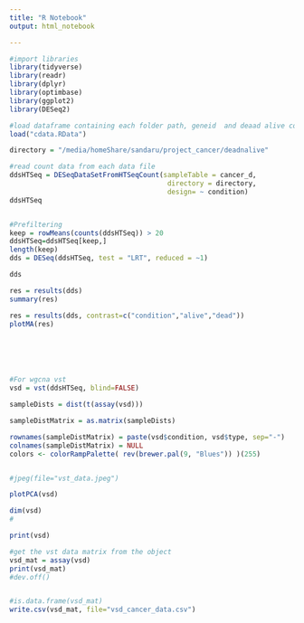 ```yaml
---
title: "R Notebook"
output: html_notebook

---
```




```r
#import libraries
library(tidyverse)
library(readr)
library(dplyr)
library(optimbase)
library(ggplot2)
library(DESeq2)
```

```r
#load dataframe containing each folder path, geneid  and deaad alive condition
load("cdata.RData")

directory = "/media/homeShare/sandaru/project_cancer/deadnalive"

#read count data from each data file
ddsHTSeq = DESeqDataSetFromHTSeqCount(sampleTable = cancer_d,
                                       directory = directory,
                                       design= ~ condition)
ddsHTSeq



```
```r
#Prefiltering
keep = rowMeans(counts(ddsHTSeq)) > 20
ddsHTSeq=ddsHTSeq[keep,]
length(keep)
dds = DESeq(ddsHTSeq, test = "LRT", reduced = ~1)

dds

```

```r

res = results(dds)
summary(res)

res = results(dds, contrast=c("condition","alive","dead"))
plotMA(res)







```
```r
#For wgcna vst
vsd = vst(ddsHTSeq, blind=FALSE)

sampleDists = dist(t(assay(vsd)))

sampleDistMatrix = as.matrix(sampleDists)

rownames(sampleDistMatrix) = paste(vsd$condition, vsd$type, sep="-")
colnames(sampleDistMatrix) = NULL
colors <- colorRampPalette( rev(brewer.pal(9, "Blues")) )(255)


#jpeg(file="vst_data.jpeg")

plotPCA(vsd)

dim(vsd)
#

print(vsd)

#get the vst data matrix from the object
vsd_mat = assay(vsd)
print(vsd_mat)
#dev.off()



```
```r

#is.data.frame(vsd_mat)
write.csv(vsd_mat, file="vsd_cancer_data.csv")

```

